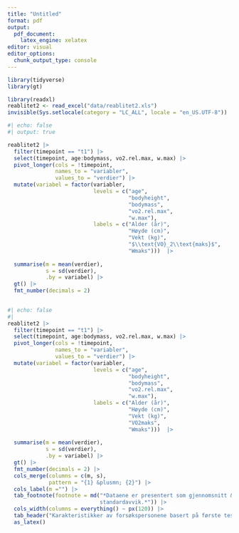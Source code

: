 ```yaml
---
title: "Untitled"
format: pdf 
output:
  pdf_document:
    latex_engine: xelatex
editor: visual
editor_options: 
  chunk_output_type: console
---
```


```r
library(tidyverse) 
library(gt) 

library(readxl) 
reablitet2 <- read_excel("data/reablitet2.xls") 
invisible(Sys.setlocale(category = "LC_ALL", locale = "en_US.UTF-8"))
```

```r
#| echo: false 
#| output: true 

reablitet2 |> 
  filter(timepoint == "t1") |> 
  select(timepoint, age:bodymass, vo2.rel.max, w.max) |> 
  pivot_longer(cols = !timepoint,
               names_to = "variabler", 
               values_to = "verdier") |> 
  mutate(variabel = factor(variabler, 
                           levels = c("age", 
                                      "bodyheight", 
                                      "bodymass", 
                                      "vo2.rel.max", 
                                      "w.max"), 
                           labels = c("Alder (år)", 
                                      "Høyde (cm)", 
                                      "Vekt (kg)", 
                                      "$\\text{VO}_2\\text{maks}$", 
                                      "Wmaks")))  |> 
  
  summarise(m = mean(verdier), 
            s = sd(verdier), 
            .by = variabel) |> 
  gt() |> 
  fmt_number(decimals = 2) 
  
```

```r
#| echo: false 
#| 
reablitet2 |> 
  filter(timepoint == "t1") |> 
  select(timepoint, age:bodymass, vo2.rel.max, w.max) |> 
  pivot_longer(cols = !timepoint,
               names_to = "variabler", 
               values_to = "verdier") |> 
  mutate(variabel = factor(variabler, 
                           levels = c("age", 
                                      "bodyheight", 
                                      "bodymass", 
                                      "vo2.rel.max", 
                                      "w.max"), 
                           labels = c("Alder (år)", 
                                      "Høyde (cm)", 
                                      "Vekt (kg)", 
                                      "VO2maks", 
                                      "Wmaks")))  |> 
  
  summarise(m = mean(verdier), 
            s = sd(verdier), 
            .by = variabel) |> 
  gt() |> 
  fmt_number(decimals = 2) |> 
  cols_merge(columns = c(m, s), 
             pattern = "{1} &plusmn; {2}") |> 
  cols_label(m ="") |> 
  tab_footnote(footnote = md("*Dataene er presentert som gjennomsnitt &plusmn; 
                             standardavvik.*")) |> 
  cols_width(columns = everything() ~ px(120)) |> 
  tab_header("Karakteristikker av forsøkspersonene basert på første test") |> 
  as_latex() 
```

